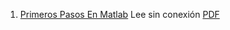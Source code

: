 1. [Primeros Pasos En Matlab](https://achalmaedison.netlify.app/programacion-software/matlab/2022-07-25-primeros-pasos-en-matlab) Lee sin conexión [PDF](https://achalmaedison.netlify.app/programacion-software/matlab/2022-07-25-primeros-pasos-en-matlab/index.pdf)
